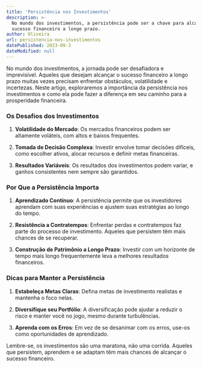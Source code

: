 ```yaml
---
title: 'Persistência nos Investimentos'
description: >-
  No mundo dos investimentos, a persistência pode ser a chave para alcançar o
  sucesso financeiro a longo prazo.
author: Oliveira
url: persistencia-nos-investimentos
datePublished: 2023-09-3
dateModified: null
---
```


No mundo dos investimentos, a jornada pode ser desafiadora e imprevisível. Aqueles que desejam alcançar o sucesso financeiro a longo prazo muitas vezes precisam enfrentar obstáculos, volatilidade e incertezas. Neste artigo, exploraremos a importância da persistência nos investimentos e como ela pode fazer a diferença em seu caminho para a prosperidade financeira.

### Os Desafios dos Investimentos

1. **Volatilidade do Mercado**: Os mercados financeiros podem ser altamente voláteis, com altos e baixos frequentes.

2. **Tomada de Decisão Complexa**: Investir envolve tomar decisões difíceis, como escolher ativos, alocar recursos e definir metas financeiras.

3. **Resultados Variáveis**: Os resultados dos investimentos podem variar, e ganhos consistentes nem sempre são garantidos.

### Por Que a Persistência Importa

1. **Aprendizado Contínuo**: A persistência permite que os investidores aprendam com suas experiências e ajustem suas estratégias ao longo do tempo.

2. **Resistência a Contratempos**: Enfrentar perdas e contratempos faz parte do processo de investimento. Aqueles que persistem têm mais chances de se recuperar.

3. **Construção de Patrimônio a Longo Prazo**: Investir com um horizonte de tempo mais longo frequentemente leva a melhores resultados financeiros.

### Dicas para Manter a Persistência

1. **Estabeleça Metas Claras**: Defina metas de investimento realistas e mantenha o foco nelas.

2. **Diversifique seu Portfólio**: A diversificação pode ajudar a reduzir o risco e manter você no jogo, mesmo durante turbulências.

3. **Aprenda com os Erros**: Em vez de se desanimar com os erros, use-os como oportunidades de aprendizado.

Lembre-se, os investimentos são uma maratona, não uma corrida. Aqueles que persistem, aprendem e se adaptam têm mais chances de alcançar o sucesso financeiro.
